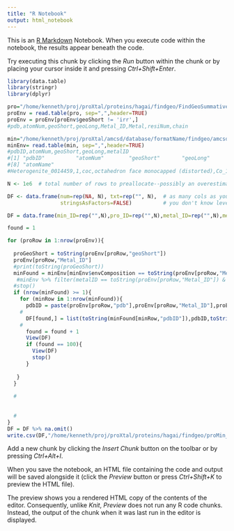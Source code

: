 ```yaml
---
title: "R Notebook"
output: html_notebook
---
```


This is an [R Markdown](http://rmarkdown.rstudio.com) Notebook. When you execute code within the notebook, the results appear beneath the code. 

Try executing this chunk by clicking the *Run* button within the chunk or by placing your cursor inside it and pressing *Ctrl+Shift+Enter*. 

```r
library(data.table)
library(stringr)
library(dplyr)
```
```r
pro="/home/kenneth/proj/proXtal/proteins/hagai/findgeo/FindGeoSummative_wEnvComp_reducedDuplicates.csv"
proEnv = read.table(pro, sep=",",header=TRUE)
proEnv = proEnv[proEnv$geoShort != 'irr',]
#pdb,atomNum,geoShort,geoLong,Metal_ID,Metal,resiNum,chain 
```
```r
min="/home/kenneth/proj/proXtal/amcsd/database/formatName/findgeo/amcsd_final_pdb/FindGeoSummative_wEnvComp_nonIrr.csv"
minEnv= read.table(min, sep=",",header=TRUE)
#pdbID,atomNum,geoShort,geoLong,metalID
#[1] "pdbID"          "atomNum"        "geoShort"       "geoLong"        "metalID"        "envComposition" "element"       
#[8] "atomName"
#Heterogenite_0014459,1,coc,octahedron face monocapped (distorted),Co_1_1_A,CO1O1H1,CO,CO
```
```r
N <- 1e6  # total number of rows to preallocate--possibly an overestimate

DF <- data.frame(num=rep(NA, N), txt=rep("", N),  # as many cols as you need
                 stringsAsFactors=FALSE)          # you don't know levels yet

DF = data.frame(min_ID=rep("",N),pro_ID=rep("",N),metal_ID=rep("",N),metal=rep("",N),geoShort=rep("",N),stringsAsFactors = FALSE) 

found = 1

for (proRow in 1:nrow(proEnv)){
  
  proGeoShort = toString(proEnv[proRow,"geoShort"])
  proEnv[proRow,"Metal_ID"]
  #print(toString(proGeoShort))
  minFound = minEnv[minEnv$envComposition == toString(proEnv[proRow,"Metal_ID"]) & minEnv$geoShort == toString(proEnv[proRow,"geoShort"]),]
   #minEnv %>% filter(metalID == toString(proEnv[proRow,"Metal_ID"]) & geoShort==toString(proEnv[proRow,"geoShort"])  
  #stop()                        
  if (nrow(minFound) >= 1){
    for (minRow in 1:nrow(minFound)){
      pdbID = paste(proEnv[proRow,"pdb"],proEnv[proRow,"Metal_ID"],proEnv[proRow,"geoShort"],sep="_")
    #   
      DF[found,] = list(toString(minFound[minRow,"pdbID"]),pdbID,toString(proEnv[proRow,"Metal_ID"]),toString(minFound[minRow,"element"]),toString(proEnv[proRow,"geoShort"]))
    #   
      found = found + 1
      View(DF)  
      if (found == 100){
        View(DF)
        stop()
      }
    
   }
  }                            
  
  # 
  
  
  # 
}
DF = DF %>% na.omit()
write.csv(DF,"/home/kenneth/proj/proXtal/proteins/hagai/findgeo/proMin_sameEnv.csv", row.names = FALSE)
```

Add a new chunk by clicking the *Insert Chunk* button on the toolbar or by pressing *Ctrl+Alt+I*.

When you save the notebook, an HTML file containing the code and output will be saved alongside it (click the *Preview* button or press *Ctrl+Shift+K* to preview the HTML file).

The preview shows you a rendered HTML copy of the contents of the editor. Consequently, unlike *Knit*, *Preview* does not run any R code chunks. Instead, the output of the chunk when it was last run in the editor is displayed.
